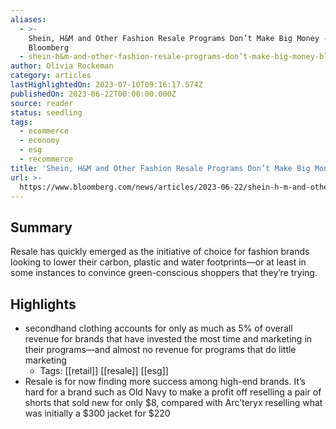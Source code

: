 ```yaml
---
aliases:
  - >-
    Shein, H&M and Other Fashion Resale Programs Don’t Make Big Money -
    Bloomberg
  - shein-h&m-and-other-fashion-resale-programs-don’t-make-big-money-bloomberg
author: Olivia Rockeman
category: articles
lastHighlightedOn: 2023-07-10T09:16:17.574Z
publishedOn: 2023-06-22T00:00:00.000Z
source: reader
status: seedling
tags:
  - ecommerce
  - economy
  - esg
  - recommerce
title: 'Shein, H&M and Other Fashion Resale Programs Don’t Make Big Money - Bloomberg'
url: >-
  https://www.bloomberg.com/news/articles/2023-06-22/shein-h-m-and-other-fashion-resale-programs-don-t-make-big-money?srnd=businessweek-v2&utm_source=substack&utm_medium=email
---
```

## Summary

Resale has quickly emerged as the initiative of choice for fashion brands looking to lower their carbon, plastic and water footprints—or at least in some instances to convince green-conscious shoppers that they’re trying.

## Highlights

- secondhand clothing accounts for only as much as 5% of overall revenue for brands that have invested the most time and marketing in their programs—and almost no revenue for programs that do little marketing
    - Tags: [[retail]] [[resale]] [[esg]]
- Resale is for now finding more success among high-end brands. It’s hard for a brand such as Old Navy to make a profit off reselling a pair of shorts that sold new for only $8, compared with Arc’teryx reselling what was initially a $300 jacket for $220
